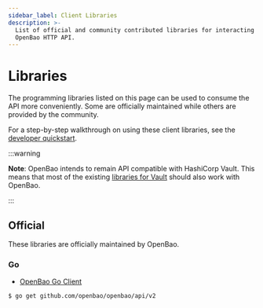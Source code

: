 ```yaml
---
sidebar_label: Client Libraries
description: >-
  List of official and community contributed libraries for interacting with the
  OpenBao HTTP API.
---
```


# Libraries

The programming libraries listed on this page can be used to consume the API more conveniently.
Some are officially maintained while others are provided by the community.

For a step-by-step walkthrough on using these client libraries, see the [developer quickstart](/docs/get-started/developer-qs).

:::warning

**Note**: OpenBao intends to remain API compatible with HashiCorp Vault. This
means that most of the existing [libraries for
Vault](https://developer.hashicorp.com/vault/api-docs/libraries) should also
work with OpenBao.

:::

## Official

These libraries are officially maintained by OpenBao.

### Go

- [OpenBao Go Client](https://github.com/openbao/openbao/tree/main/api)

```shell-session
$ go get github.com/openbao/openbao/api/v2
```

